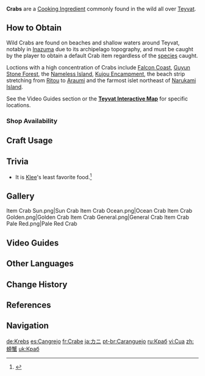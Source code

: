 {{Item Infobox
|id           = 100073
|image        = Item Crab.png
|type         = Cooking Ingredients
|invCategory  = Materials
|description  = A shelled creature that lives near the ocean. Its flaky, delicious meat can easily be made into tasty dishes.
|source1      = Found near lakes, river banks, and beaches
|source2      = {{Sold By}}
}}
'''Crabs''' are a [[Cooking Ingredient]] commonly found in the wild all over [[Teyvat]].

==How to Obtain==
Wild Crabs are found on beaches and shallow waters around Teyvat, notably in [[Inazuma]] due to its archipelago topography, and must be caught by the player to obtain a default Crab item regardless of the [[Crabs|species]] caught.

Loctions with a high concentration of Crabs include [[Falcon Coast]], [[Guyun Stone Forest]], the [[Nameless Island]], [[Kujou Encampment]], the beach strip stretching from [[Ritou]] to [[Araumi]] and the farmost islet northeast of [[Narukami Island]].

See the Video Guides section or the '''[https://webstatic-sea.mihoyo.com/app/ys-map-sea/index.html#/map/2?shown_types=116 Teyvat Interactive Map]''' for specific locations.

===Shop Availability===
{{Shop Availability}}

==Craft Usage==
{{Craft Usage}}

==Trivia==
* It is [[Klee]]'s least favorite food.<ref>{{Ref/VO|Klee|Least Favorite Food}}</ref>

==Gallery==
<gallery>
Item Crab Sun.png|Sun Crab
Item Crab Ocean.png|Ocean Crab
Item Crab Golden.png|Golden Crab
Item Crab General.png|General Crab
Item Crab Pale Red.png|Pale Red Crab
</gallery>

==Video Guides==
{{EVT
|video1   = https://youtu.be/bG9KXC2vKN4
|caption1 = Farm Guide (83 total)
}}

==Other Languages==
{{Other Languages|default_hidden = 1
|en      = Crab
|zhs     = 螃蟹
|zhs_rm  = Pángxiè
|zht     = 螃蟹
|zht_rm  = Pángxiè
|ja      = カニ
|ja_rm   = Kani
|ko      = 꽃게
|ko_rm   = Kkotge
|es      = Cangrejo
|fr      = Crabe
|ru      = Краб
|th      = Crab
|vi      = Cua
|de      = Krebs
|id      = Crab
|pt      = Caranguejo
|tr      = Yengeç
|it      = Granchio
}}

==Change History==
{{Change History|1.0}}

==References==
{{Reflist}}

==Navigation==
{{Material Navbox|type=Crafting Materials}}

[[de:Krebs]]
[[es:Cangrejo]]
[[fr:Crabe]]
[[ja:カニ]]
[[pt-br:Caranguejo]]
[[ru:Краб]]
[[vi:Cua]]
[[zh:螃蟹]]
[[uk:Краб]]